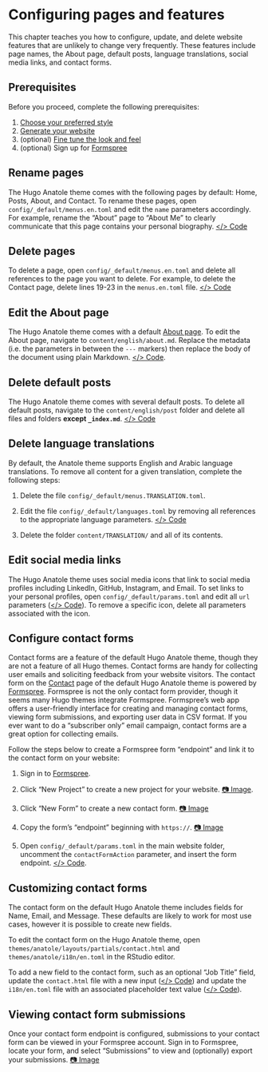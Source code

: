 # Configuring pages and features {#pages-features}

This chapter teaches you how to configure, update, and delete website features that are unlikely to change very frequently. These features include page names, the About page, default posts, language translations, social media links, and contact forms.

## Prerequisites

Before you proceed, complete the following prerequisites:

1. [Choose your preferred style](#choose-theme)
2. [Generate your website](#generate)
3. (optional) [Fine tune the look and feel](#fine-tune)
4. (optional) Sign up for [Formspree](https://formspree.io)

## Rename pages

The Hugo Anatole theme comes with the following pages by default: Home, Posts, About, and Contact. To rename these pages, open `config/_default/menus.en.toml` and edit the `name` parameters accordingly. For example, rename the "About" page to "About Me" to clearly communicate that this page contains your personal biography. [</> Code](https://github.com/dannymorris/r4sites-anatole-custom/blob/master/config/_default/menus.en.toml)

## Delete pages

To delete a page, open `config/_default/menus.en.toml` and delete all references to the page you want to delete. For example, to delete the Contact page, delete lines 19-23 in the `menus.en.toml` file. [</> Code](https://github.com/dannymorris/r4sites-anatole-custom/blob/master/config/_default/menus.en.toml#L19-L23)

## Edit the About page

The Hugo Anatole theme comes with a default [About page](https://r4sites-anatole-custom.netlify.app/about/). To edit the About page, navigate to `content/english/about.md`. Replace the metadata (i.e. the parameters in between the `---` markers) then replace the body of the document using plain Markdown. [</> Code](https://raw.githubusercontent.com/dannymorris/r4sites-anatole-custom/master/content/english/about.md).

## Delete default posts

The Hugo Anatole theme comes with several default posts. To delete all default posts, navigate to the `content/english/post` folder and delete all files and folders **except `_index.md`**. [</> Code](https://github.com/dannymorris/r4sites-anatole-custom/tree/master/content/english/post)

## Delete language translations

By default, the Anatole theme supports English and Arabic language translations. To remove all content for a given translation, complete the following steps:

1. Delete the file `config/_default/menus.TRANSLATION.toml`.

2. Edit the file `config/_default/languages.toml` by removing all references to the appropriate language parameters. [</> Code](https://github.com/dannymorris/r4sites-anatole-custom/blob/master/config/_default/languages.toml)

3. Delete the folder `content/TRANSLATION/` and all of its contents.

## Edit social media links

The Hugo Anatole theme uses social media icons that link to social media profiles including LinkedIn, GitHub, Instagram, and Email. To set links to your personal profiles, open `config/_default/params.toml` and edit all `url` parameters ([</> Code](https://github.com/dannymorris/r4sites-anatole-custom/blob/master/config/_default/params.toml#L41-L59)). To remove a specific icon, delete all parameters associated with the icon. 

## Configure contact forms

Contact forms are a feature of the default Hugo Anatole theme, though they are not a feature of all  Hugo themes. Contact forms are handy for collecting user emails and soliciting feedback from your website visitors. The contact form on the [Contact](https://r4sites-anatole-custom.netlify.app/about/) page of the default Hugo Anatole theme is powered by [Formspree](https://formspree.io). Formspree is not the only contact form provider, though it seems many Hugo themes integrate Formspree. Formspree's web app offers a user-friendly interface for creating and managing contact forms, viewing form submissions, and exporting user data in CSV format. If you ever want to do a "subscriber only" email campaign, contact forms are a great option for collecting emails.

Follow the steps below to create a Formspree form "endpoint" and link it to the contact form on your website:

1. Sign in to [Formspree](https://formspree.io/login).

2. Click "New Project" to create a new project for your website. [📷 Image](https://i.imgur.com/jZnrcVL.png).

3. Click "New Form" to create a new contact form. [📷 Image](https://i.imgur.com/BE4tOJ4.png)

4. Copy the form's "endpoint" beginning with `https://`. [📷 Image](https://i.imgur.com/2S2HVO6.png)

5. Open `config/_default/params.toml` in the main website folder, uncomment the `contactFormAction` parameter, and insert the form endpoint. [</> Code](https://github.com/dannymorris/r4sites-anatole-custom/blob/master/config/_default/params.toml#L16-L17).

## Customizing contact forms

The contact form on the default Hugo Anatole theme includes fields for Name, Email, and Message. These defaults are likely to work for most use cases, however it is possible to create new fields.

To edit the contact form on the Hugo Anatole theme, open `themes/anatole/layouts/partials/contact.html` and `themes/anatole/i18n/en.toml` in the RStudio editor. 

To add a new field to the contact form, such as an optional "Job Title" field, update the `contact.html` file with a new input ([</> Code](https://github.com/dannymorris/r4sites-anatole-custom/blob/master/themes/anatole/layouts/partials/contact.html#L13-L16)) and update the `i18n/en.toml` file with an associated placeholder text value ([</> Code](https://github.com/dannymorris/r4sites-anatole-custom/blob/master/themes/anatole/i18n/en.toml#L35-L36)).

## Viewing contact form submissions

Once your contact form endpoint is configured, submissions to your contact form can be viewed in your Formspree account. Sign in to Formspree, locate your form, and select "Submissions" to view and (optionally) export your submissions. [📷 Image](https://i.imgur.com/zua7Wuh.png)
